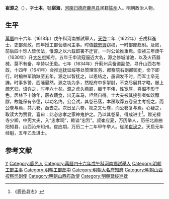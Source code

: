 '''崔源之'''（{{bd|1583年||1653年||}}），字'''士本'''，號'''宿海'''，[[河南|河南]][[归德府|归德府]][[鹿邑县|鹿邑县]]民籍[[陈州|陈州]]人。明朝政治人物。

==生平==
[[萬曆|萬曆]]四十六年（1618年）戊午科河南鄉試舉人，[[天啓|天啓]]二年（1622年）壬戌科進士，吏部观政，四年授工部营缮司主事。时值[[魏忠贤|魏忠贤]]窃权，一时部郎趋附。及败，前后四十馀人皆伏法，惟源之以六载郎署不迁官，一时公论推重焉。崇祯三年庚午（1630年）升[[大名府|大名府]]知府。五年壬申流寇逼近大名，源之修城濬池，以及火药器械，莫不有备，卒恃以无患。七年（1634年）升蓟州兵备道副使，寻升山西右布政，十四年（1641年）会推巡抚延绥等处赞理军务、都察院右副都御史，命下即行。时榆林军饷缺至五年，源之以智抚之，以恩结之，虽调发不时，而军士卒无譁。时事多警，西陲晏然，源之功为多，然枢府中多掣肘，不克尽展其才略，屡上疏乞归，诏许之，时年六十矣。源之虎头燕颔，躯干丰伟，性宽厚，喜愠不形于色。居林下十馀年，蔽衣蔬食，出无车马，坦然自得。士大夫被其接引者如饮醇醪，故能保有令德，以功名终。公会试，其卷已落，本房取荐五卷呈主考视之，而公卷与焉，共六卷，亟去之。次日呈六卷，视之又七卷，而公卷复与焉。心疑之，取读大为赞賞，喜曰：此必忠孝之家神鬼护之。乃以其卷呈，得成进士<ref>《鹿邑县志》</ref>。赠光禄寺少卿，中宪大夫，入“忠孝祠”，敕谥“忠烈”。叔崔应夏，万历举人，历任北直曲阳知县、山西沁州知州。崔应期，万历二十二年甲午举人。從弟[[崔泌之|崔泌之]]，天启元年经魁，五年乙丑进士。

==参考文献==
{{reflist}}

{{天啓二年壬戌科殿試金榜}}

{{Authority control}}

{{DEFAULTSORT:}}
[[Category:崔姓|Y]]
[[Category:鹿邑人|Category:鹿邑人]]
[[Category:萬曆四十六年戊午科河南鄉試舉人|Category:萬曆四十六年戊午科河南鄉試舉人]]
[[Category:明朝工部主事|Category:明朝工部主事]]
[[Category:明朝工部郎中|Category:明朝工部郎中]]
[[Category:明朝大名府知府|Category:明朝大名府知府]]
[[Category:明朝山西按察司副使|Category:明朝山西按察司副使]]
[[Category:明朝山西布政使|Category:明朝山西布政使]]
[[Category:明朝延绥巡抚|Category:明朝延绥巡抚]]


{{明朝官员小作品}}